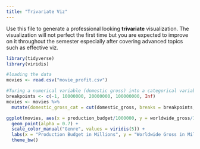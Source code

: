 ```yaml
---
title: "Trivariate Viz"
---
```


Use this file to generate a professional looking **trivariate** visualization.  The visualization will not perfect the first time but you are expected to improve on it throughout the semester especially after covering advanced topics such as effective viz.

```r
library(tidyverse)
library(viridis)

#loading the data
movies <- read.csv("movie_profit.csv")
```


```r
#Turing a numerical variable (domestic gross) into a categorical variable for better analysis
breakpoints <- c(-1, 10000000, 20000000, 100000000, Inf)
movies <- movies %>% 
  mutate(domestic_gross_cat = cut(domestic_gross, breaks = breakpoints, labels = c("0-10", "10-20", "20-100", "100+")))
```

```r
ggplot(movies, aes(x = production_budget/1000000, y = worldwide_gross/1000000, color = genre)) +
  geom_point(alpha = 0.7) +
  scale_color_manual("Genre", values = viridis(5)) +
  labs(x = "Production Budget in Millions", y = "Worldwide Gross in Millions", title = "Worldwide Gross by Production Budget and Genre", caption = "Data from the-numbers.com", alt = "Higher budgets correlate to higher worldwide gross. Horror and Drama movies have lowest budgets and the lowest worldwide gross. While Action and Adventure movies have the highest of both.") +
  theme_bw()
```

